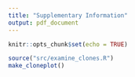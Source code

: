 ```yaml
---
title: "Supplementary Information"
output: pdf_document
---
```


```r
knitr::opts_chunk$set(echo = TRUE)
```

```r
source("src/examine_clones.R")
make_cloneplot()
```

